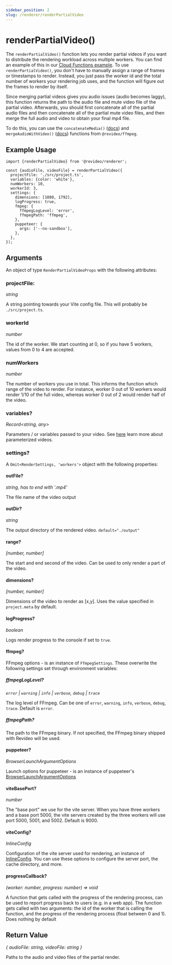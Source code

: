 ```yaml
---
sidebar_position: 2
slug: /renderer/renderPartialVideo
---
```


# renderPartialVideo()

The `renderPartialVideo()` function lets you render partial videos if you want
to distribute the rendering workload across multiple workers. You can find an
example of this in our
[Cloud Functions example](https://github.com/redotvideo/examples/tree/main/google-cloud-run-parallelized).
To use `renderPartialVideo()`, you don't have to manually assign a range of
frames or timestamps to render. Instead, you just pass the worker id and the
total number of workers your rendering job uses, and the function will figure
out the frames to render by itself.

Since merging partial videos gives you audio issues (audio becomes laggy), this
function returns the path to the audio file and mute video file of the partial
video. Afterwards, you should first concatenate all of the partial audio files
and then concatenate all of the partial mute video files, and then merge the
full audio and video to obtain your final mp4 file.

To do this, you can use the `concatenateMedia()`
([docs](/ffmpeg/concatenateMedia)) and `mergeAudioWithVideo()`
([docs](/ffmpeg/mergeAudioWithVideo)) functions from `@revideo/ffmpeg`.

## Example Usage

```tsx
import {renderPartialVideo} from '@revideo/renderer';

const {audioFile, videoFile} = renderPartialVideo({
  projectFile: './src/project.ts',
  variables: {color: 'white'},
  numWorkers: 10,
  workerId: 3,
  settings: {
    dimensions: [1080, 1792],
    logProgress: true,
    fmpeg: {
      ffmpegLogLevel: 'error',
      ffmpegPath: 'ffmpeg',
    },
    puppeteer: {
      args: ['--no-sandbox'],
    },
  },
});
```

## Arguments

An object of type `RenderPartialVideoProps` with the following attributes:

### projectFile:

_string_

A string pointing towards your Vite config file. This will probably be
`./src/project.ts`.

### workerId

_number_

The id of the worker. We start counting at 0, so if you have 5 workers, values
from 0 to 4 are accepted.

### numWorkers

_number_

The number of workers you use in total. This informs the function which range of
the video to render. For instance, worker 0 out of 10 workers would render 1/10
of the full video, whereas worker 0 out of 2 would render half of the video.

### variables?

_Record<string, any>_

Parameters / or variables passed to your video. See [here](/parameterized-video)
learn more about parameterized videos.

### settings?

A `Omit<RenderSettings, 'workers'>` object with
the following properties:

#### outFile?

_string, has to end with '.mp4'_

The file name of the video output

#### outDir?

_string_

The output directory of the rendered video. `default="./output"`

#### range?

_[number, number]_

The start and end second of the video. Can be used to only render a part of the
video.

#### dimensions?

_[number, number]_

Dimensions of the video to render as [x,y]. Uses the value specified in
`project.meta` by default.

#### logProgress?

_boolean_

Logs render progress to the console if set to `true`.

#### ffmpeg?

FFmpeg options - is an instance of `FfmpegSettings`. These overwrite the
following settings set through environment variables:

##### ffmpegLogLevel?

_`error` | `warning` | `info` | `verbose`, `debug` | `trace`_

The log level of FFmpeg. Can be one of `error`, `warning`, `info`, `verbose`,
`debug`, `trace`. Default is `error`.

##### ffmpegPath?

The path to the FFmpeg binary. If not specified, the FFmpeg binary shipped with
Revideo will be used.

#### puppeteer?

_BrowserLaunchArgumentOptions_

Launch options for puppeteer - is an instance of puppeteer's
[BrowserLaunchArgumentOptions](https://pptr.dev/api/puppeteer.browserlaunchargumentoptions/)

#### viteBasePort?

_number_

The "base port" we use for the vite server. When you have three workers and a
base port 5000, the vite servers created by the three workers will use port
5000, 5001, and 5002. Default is 9000.

#### viteConfig?

_InlineConfig_

Configuration of the vite server used for rendering, an instance of
[InlineConfig](https://vitejs.dev/guide/api-javascript#inlineconfig).
You can use these options to configure the server port, the cache directory, 
and more.

#### progressCallback?

_(worker: number, progress: number) => void_

A function that gets called with the progress of the rendering process, can be
used to report progress back to users (e.g. in a web app). The function gets
called with two arguments: the id of the worker that is calling the function,
and the progress of the rendering process (float between 0 and 1). Does nothing
by default

## Return Value

_{ audioFile: string, videoFile: string }_

Paths to the audio and video files of the partial render.
